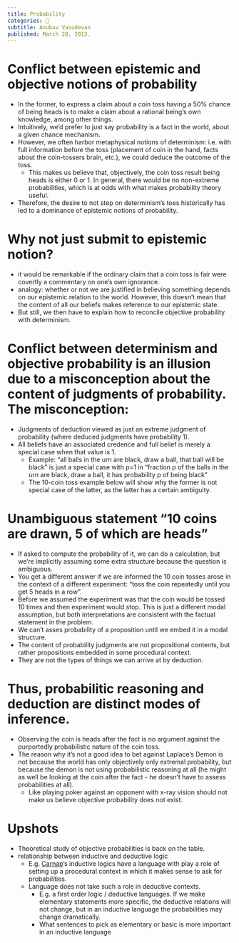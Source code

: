 ```yaml
---
title: Probability
categories: 🔴
subtitle: Anubav Vasudevan
published: March 28, 2013.
---
```



# Conflict between epistemic and objective notions of probability
  - In the former, to express a claim about a coin toss having a 50% chance of 
    being heads is to make a claim about a rational being's own knowledge, 
    among other things.
  - Intuitively, we'd prefer to just say probability is a fact in the world, 
    about a given chance mechanism.
  - However, we often harbor metaphysical notions of determinism: i.e. with full 
    information before the toss (placement of coin in the hand, facts about the 
    coin-tossers brain, etc.), we could deduce the outcome of the toss.
    - This makes us believe that, objectively, the coin toss result being heads 
      is either 0 or 1. In general, there would be no non-extreme probabilities, 
      which is at odds with what makes probability theory useful.
  - Therefore, the desire to not step on determinism's toes historically has led 
    to a dominance of epistemic notions of probability.

# Why not just submit to epistemic notion?
  - it would be remarkable if the ordinary claim that a coin toss is fair were 
    covertly a commentary on one's own ignorance.
  - analogy: whether or not we are justified in believing something depends on 
    our epistemic relation to the world. However, this doesn't mean that the 
    content of all our beliefs makes reference to our epistemic state.
  - But still, we then have to explain how to reconcile objective probability 
    with determinism.

# Conflict between determinism and objective probability is an illusion due to a misconception about the content of judgments of probability. The misconception:
  - Judgments of deduction viewed as just an extreme judgment of probability 
    (where deduced judgments have probability 1).
  - All beliefs have an associated credence and full belief is merely a special 
    case when that value is 1.
    - Example: "all balls in the urn are black, draw a ball, that ball will be 
      black" is just a special case with p=1 in "fraction p of the balls in the 
      urn are black, draw a ball, it has probability p of being black"
    - The 10-coin toss example below will show why the former is not special 
      case of the latter, as the latter has a certain ambiguity.

# Unambiguous statement "10 coins are drawn, 5 of which are heads"
  - If asked to compute the probability of it, we can do a calculation, but 
    we're implicitly assuming some extra structure because the question is 
    ambiguous.
  - You get a different answer if we are informed the 10 coin tosses arose in 
    the context of a different experiment: "toss the coin repeatedly until you 
    get 5 heads in a row".
  - Before we assumed the experiment was that the coin would be tossed 10 times 
    and then experiment would stop. This is just a different modal assumption, 
    but both interpretations are consistent with the factual statement in the 
    problem.
  - We can't asses probability of a proposition until we embed it in a modal 
    structure.
  - The content of probability judgments are not propositional contents, but 
    rather propositions embedded in some procedural context.
  - They are not the types of things we can arrive at by deduction.

# Thus, probabilitic reasoning and deduction are distinct modes of inference.
  - Observing the coin is heads after the fact is no argument against the  
    purportedly probabilistic nature of the coin toss.
  - The reason why it's not a good idea to bet against Laplace's Demon is not 
    because the world has only objectively only extremal probability, but 
    because the demon is not using probabilistic reasoning at all (he might as 
    well be looking at the coin after the fact - he doesn't have to assess 
    probabilities at all).
    - Like playing poker against an opponent with x-ray vision should not make 
      us believe objective probability does not exist.

# Upshots
  - Theoretical study of objective probabilities is back on the table.
  - relationship between inductive and deductive logic
    - E.g. [Carnap](/docs/phil/people/carnap/index.qmd)'s inductive logics have 
      a language with play a role of setting 
      up a procedural context in which it makes sense to ask for probabilities.
    - Language does not take such a role in deductive contexts.
      - E.g. a first order logic / deductive languages. If we make elementary 
        statements more specific, the deductive relations will not change, but 
        in an inductive language the probabilities may change dramatically.
      - What sentences to pick as elementary or basic is more important in an 
        inductive language
